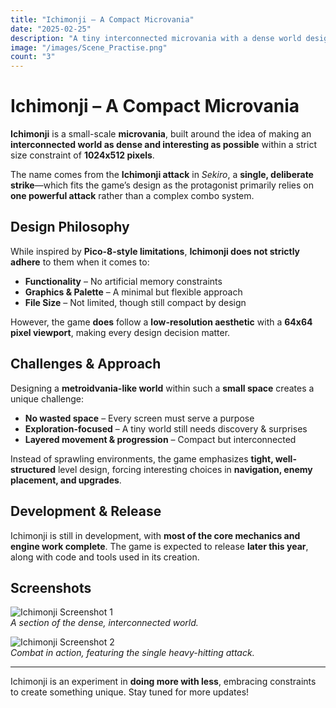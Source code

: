 ```yaml
---
title: "Ichimonji – A Compact Microvania"
date: "2025-02-25"
description: "A tiny interconnected microvania with a dense world design, inspired by classic limitations but without strict constraints."
image: "/images/Scene_Practise.png"
count: "3"
---
```


# Ichimonji – A Compact Microvania

**Ichimonji** is a small-scale **microvania**, built around the idea of making an **interconnected world as dense and interesting as possible** within a strict size constraint of **1024x512 pixels**.

The name comes from the **Ichimonji attack** in _Sekiro_, a **single, deliberate strike**—which fits the game’s design as the protagonist primarily relies on **one powerful attack** rather than a complex combo system.

## Design Philosophy

While inspired by **Pico-8-style limitations**, **Ichimonji does not strictly adhere** to them when it comes to:

- **Functionality** – No artificial memory constraints
- **Graphics & Palette** – A minimal but flexible approach
- **File Size** – Not limited, though still compact by design

However, the game **does** follow a **low-resolution aesthetic** with a **64x64 pixel viewport**, making every design decision matter.

## Challenges & Approach

Designing a **metroidvania-like world** within such a **small space** creates a unique challenge:

- **No wasted space** – Every screen must serve a purpose
- **Exploration-focused** – A tiny world still needs discovery & surprises
- **Layered movement & progression** – Compact but interconnected

Instead of sprawling environments, the game emphasizes **tight, well-structured** level design, forcing interesting choices in **navigation, enemy placement, and upgrades**.

## Development & Release

Ichimonji is still in development, with **most of the core mechanics and engine work complete**. The game is expected to release **later this year**, along with code and tools used in its creation.

## Screenshots

![Ichimonji Screenshot 1](screenshot1.jpg)  
_A section of the dense, interconnected world._

![Ichimonji Screenshot 2](screenshot2.jpg)  
_Combat in action, featuring the single heavy-hitting attack._

---

Ichimonji is an experiment in **doing more with less**, embracing constraints to create something unique. Stay tuned for more updates!
